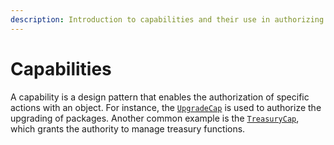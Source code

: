 ```yaml
---
description: Introduction to capabilities and their use in authorizing actions within the Move language.
---
```


# Capabilities

A capability is a design pattern that enables the authorization of specific actions with an object.
For instance,
the [`UpgradeCap`](../package-upgrades/upgrade.mdx#upgrade-requirements) is used to authorize the upgrading of packages.
Another common example is the [`TreasuryCap`](../../../../references/framework/iota-framework/coin.mdx#resource-treasurycap),
which grants the authority to manage treasury functions.

```move file=<rootDir>/docs/examples/move/move-overview/patterns/capabilities.move
```

<Quiz questions={questions} />